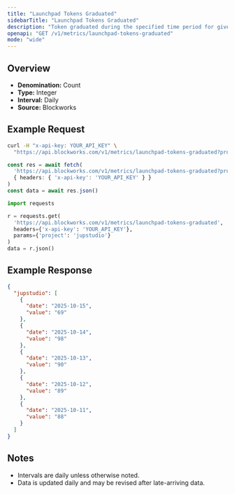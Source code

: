 ```yaml
---
title: "Launchpad Tokens Graduated"
sidebarTitle: "Launchpad Tokens Graduated"
description: "Token graduated during the specified time period for given launchpad."
openapi: "GET /v1/metrics/launchpad-tokens-graduated"
mode: "wide"
---
```


## Overview

- **Denomination:** Count
- **Type:** Integer
- **Interval:** Daily
- **Source:** Blockworks

## Example Request

<CodeGroup>

```bash cURL
curl -H "x-api-key: YOUR_API_KEY" \
  "https://api.blockworks.com/v1/metrics/launchpad-tokens-graduated?project=jupstudio"
```

```typescript TypeScript
const res = await fetch(
  'https://api.blockworks.com/v1/metrics/launchpad-tokens-graduated?project=jupstudio',
  { headers: { 'x-api-key': 'YOUR_API_KEY' } }
)
const data = await res.json()
```

```python Python
import requests

r = requests.get(
  'https://api.blockworks.com/v1/metrics/launchpad-tokens-graduated',
  headers={'x-api-key': 'YOUR_API_KEY'},
  params={'project': 'jupstudio'}
)
data = r.json()
```

</CodeGroup>

## Example Response

```json
{
  "jupstudio": [
    {
      "date": "2025-10-15",
      "value": "69"
    },
    {
      "date": "2025-10-14",
      "value": "98"
    },
    {
      "date": "2025-10-13",
      "value": "90"
    },
    {
      "date": "2025-10-12",
      "value": "89"
    },
    {
      "date": "2025-10-11",
      "value": "88"
    }
  ]
}
```

## Notes
- Intervals are daily unless otherwise noted.
- Data is updated daily and may be revised after late-arriving data.